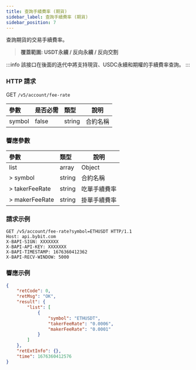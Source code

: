 ```yaml
---
title: 查詢手續費率 (期貨)
sidebar_label: 查詢手續費率 (期貨)
sidebar_position: 7
---
```

查詢期貨的交易手續費率。
> **覆蓋範圍: USDT永續 / 反向永續 / 反向交割**

:::info
該接口在後面的迭代中將支持現貨、USDC永續和期權的手續費率查詢。
:::

### HTTP 請求
GET `/v5/account/fee-rate`

| 參數 | 是否必需 | 類型 | 說明|
|:----- |:-------|:-----|------ |
|symbol |false |string |合約名稱|

### 響應參數
| 參數 | 類型 | 說明|
|:----- |:-----|----- |
|list |array |Object |
|> symbol |string |合約名稱|
|> takerFeeRate |string |吃單手續費率|
|> makerFeeRate |string |掛單手續費率|

### 請求示例

```http
GET /v5/account/fee-rate?symbol=ETHUSDT HTTP/1.1
Host: api.bybit.com
X-BAPI-SIGN: XXXXXXX
X-BAPI-API-KEY: XXXXXXX
X-BAPI-TIMESTAMP: 1676360412362
X-BAPI-RECV-WINDOW: 5000
```

### 響應示例

```json
{
    "retCode": 0,
    "retMsg": "OK",
    "result": {
        "list": [
            {
                "symbol": "ETHUSDT",
                "takerFeeRate": "0.0006",
                "makerFeeRate": "0.0001"
            }
        ]
    },
    "retExtInfo": {},
    "time": 1676360412576
}
```